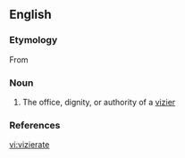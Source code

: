 ==English==

===Etymology===
From {{etyl|fr}}

===Noun===
{{en-noun}}

# The office, dignity, or authority of a [[vizier]]

===References===
{{1913}}

[[vi:vizierate]]